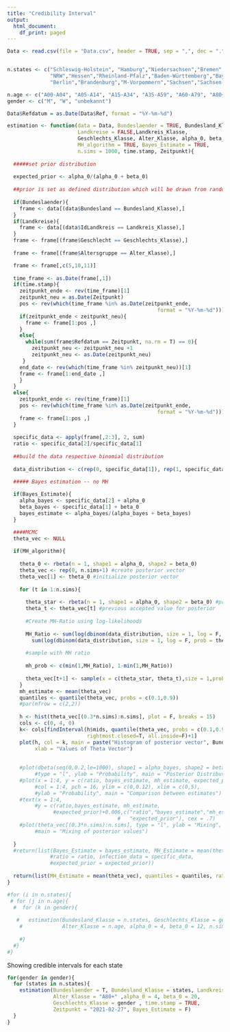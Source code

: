 ```yaml
---
title: "Credibility Interval"
output:
  html_document:
    df_print: paged
---
```



```r

Data <- read.csv(file = "Data.csv", header = TRUE, sep = ",", dec = ".")


n.states <- c("Schleswig-Holstein", "Hamburg","Niedersachsen","Bremen",
              "NRW","Hessen","Rheinland-Pfalz","Baden-Württemberg","Bayern","Saarland",
              "Berlin","Brandenburg","M-Vorpommern","Sachsen","Sachsen-Anhalt","Thüringen")

n.age <- c("A00-A04", "A05-A14", "A15-A34", "A35-A59", "A60-A79", "A80+")
gender <- c("M", "W", "unbekannt")

Data$Refdatum = as.Date(Data$Ref, format = "%Y-%m-%d")
```

```r
estimation <- function(data = Data, Bundeslaender = TRUE, Bundesland_Klasse, 
                       Landkreise = FALSE,Landkreis_Klasse,
                       Geschlechts_Klasse, Alter_Klasse, alpha_0, beta_0,
                       MH_algorithm = TRUE, Bayes_Estimate = TRUE, 
                       n.sims = 1000, time.stamp, Zeitpunkt){
  
  #####set prior distribution
  
  expected_prior <- alpha_0/(alpha_0 + beta_0)
  
  ##prior is set as defined distribution which will be drawn from random
  
  if(Bundeslaender){
    frame <- data[(data$Bundesland == Bundesland_Klasse),]
  }
  if(Landkreise){
    frame <- data[(data$IdLandkreis == Landkreis_Klasse),]
  }
  frame <- frame[(frame$Geschlecht == Geschlechts_Klasse),]
  
  frame <- frame[(frame$Altersgruppe == Alter_Klasse),]

  frame <- frame[,c(5,10,11)]
  
  time_frame <- as.Date(frame[,1])  
  if(time.stamp){
    zeitpunkt_ende <- rev(time_frame)[1]
    zeitpunkt_neu = as.Date(Zeitpunkt)
    pos <- rev(which(time_frame %in% as.Date(zeitpunkt_ende, 
                                                 format = "%Y-%m-%d")))[1]
    if(zeitpunkt_ende < zeitpunkt_neu){
      frame <- frame[1:pos ,]
    }
    else{
      while(sum(frame$Refdatum == Zeitpunkt, na.rm = T) == 0){
        zeitpunkt_neu <- zeitpunkt_neu +1
        zeitpunkt_neu <- as.Date(zeitpunkt_neu)
     }
    end_date <- rev(which(time_frame %in% zeitpunkt_neu))[1]
    frame <- frame[1:end_date ,]
    }
  }
  else{
    zeitpunkt_ende <- rev(time_frame)[1]
    pos <- rev(which(time_frame %in% as.Date(zeitpunkt_ende, 
                                                 format = "%Y-%m-%d")))[1]
    frame <- frame[1:pos ,]
  }
  
  specific_data <- apply(frame[,2:3], 2, sum)
  ratio <- specific_data[2]/specific_data[1]
  
  ##build the data respective binomial distribution
  
  data_distribution <- c(rep(0, specific_data[1]), rep(1, specific_data[2]))

  ##### Bayes estimation -- no MH
  
  if(Bayes_Estimate){
    alpha_bayes <- specific_data[2] + alpha_0
    beta_bayes <- specific_data[1] + beta_0
    bayes_estimate <- alpha_bayes/(alpha_bayes + beta_bayes)
  }

  ####MCMC 
  theta_vec <- NULL
    
  if(MH_algorithm){
  
    theta_0 <- rbeta(n = 1, shape1 = alpha_0, shape2 = beta_0)
    theta_vec <- rep(0, n.sims+1) #create posterior vector
    theta_vec[1] <- theta_0 #initialize posterior vector
    
    for (t in 1:n.sims){
      
      theta_star <- rbeta(n = 1, shape1 = alpha_0, shape2 = beta_0) #proposal from prior    
      theta_t <- theta_vec[t] #previous accepted value for posterior  
      
      #Create MH-Ratio using log-likelihoods
      
      MH_Ratio <- sum(log(dbinom(data_distribution, size = 1, log = F, prob = theta_t)))/
        sum(log(dbinom(data_distribution, size = 1, log = F, prob = theta_star))) #look at MH log (ratio ist komisch wegen der negativität)
       
      #sample with MH ratio
      
      mh_prob <- c(min(1,MH_Ratio), 1-min(1,MH_Ratio))
      
      theta_vec[t+1] <- sample(x = c(theta_star, theta_t),size = 1,prob = mh_prob)              
    }  
    mh_estimate <- mean(theta_vec)
    quantiles <- quantile(theta_vec, probs = c(0.1,0.9))
    #par(mfrow = c(2,2))
 
    h <- hist(theta_vec[(0.3*n.sims):n.sims], plot = F, breaks = 15)
    cols <- c(0, 4, 0)
    k<- cols[findInterval(h$mids, quantile(theta_vec, probs = c(0.1,0.9)),
                          rightmost.closed=T, all.inside=F)+1]
    plot(h, col = k, main = paste("Histogram of posterior vector", Bundesland_Klasse), 
         xlab = "Values of Theta Vector")
    
    
    #plot(dbeta(seq(0,0.2,le=1000), shape1 = alpha_bayes, shape2 = beta_bayes), 
         #type = "l", ylab = "Probability", main = "Posterior Distribution")
    #plot(x = 1:4, y = c(ratio, bayes_estimate, mh_estimate, expected_prior),
         #col = 1:4, pch = 16, ylim = c(0,0.12), xlim = c(0,5),
         #ylab = "Probability", main = "Comparison between estimates")
    #text(x = 1:4,
         #y = c(ratio,bayes_estimate, mh_estimate,
               #expected_prior)+0.006,c("ratio","bayes_estimate","mh_estimate", 
                                    #   "expected_prior"), cex = .7)
    #plot(theta_vec[(0.3*n.sims):n.sims], type = "l", ylab = "Mixing",
         #main = "Mixing of posterior values")
    
  }
  #return(list(Bayes_Estimate = bayes_estimate, MH_Estimate = mean(theta_vec),
              #ratio = ratio, infection_data = specific_data,
              #expected_prior = expected_prior))
  
  return(list(MH_Estimate = mean(theta_vec), quantiles = quantiles, ratio = ratio))
}

```

```r
#for (i in n.states){
 # for (j in n.age){
  #  for (k in gender){
      
   #   estimation(Bundesland_Klasse = n.states, Geschlechts_Klasse = gender, 
    #             Alter_Klasse = n.age, alpha_0 = 4, beta_0 = 12, n.sims = 10, )
      
    #}
  #}
#}
```

Showing credible intervals for each state

```r

for(gender in gender){  
  for (states in n.states){
    estimation(Bundeslaender = T, Bundesland_Klasse = states, Landkreise = F,
               Alter_Klasse = "A80+" ,alpha_0 = 4, beta_0 = 20, 
               Geschlechts_Klasse = gender , time.stamp = TRUE,
               Zeitpunkt = "2021-02-27", Bayes_Estimate = F)
  }
}


```

